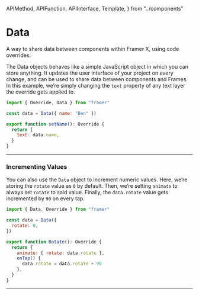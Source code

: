 <!-- 👋 Editing this file? Need help? → https://github.com/framer/api-docs/blob/master/CONTRIBUTING.md -->

  APIMethod,
  APIFunction,
  APIInterface,
  Template,
} from "../components"


# Data

<span className="lead">
  A way to share data between components within Framer X,
  using code overrides.
</span>

<div>

The Data objects behaves like a simple JavaScript object in which you can store anything.
It updates the user interface of your project on every change, and can be used to share data between components and Frames. In this example, we’re simply changing the `text` property of any text layer the override gets applied to.

</div>

```jsx
import { Override, Data } from "framer"

const data = Data({ name: "Ben" })

export function setName(): Override {
  return {
    text: data.name,
  }
}
```

---

### Incrementing Values

You can also use the `Data` object to increment numeric values.
Here, we’re storing the `rotate` value as `0` by default.
Then, we’re setting `animate` to always set `rotate` to said value.
Finally, the `data.rotate` value gets incremented by `90` on every tap.

```jsx
import { Data, Override } from "framer"

const data = Data({
  rotate: 0,
})

export function Rotate(): Override {
  return {
    animate: { rotate: data.rotate },
    onTap() {
      data.rotate = data.rotate + 90
    },
  }
}
```

---

<APIFunction name="Data()" />
